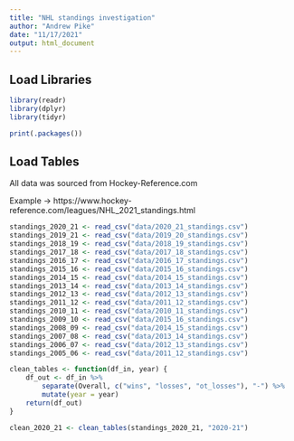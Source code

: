 ```yaml
---
title: "NHL standings investigation"
author: "Andrew Pike"
date: "11/17/2021"
output: html_document
---
```


## Load Libraries
```r

library(readr)
library(dplyr)
library(tidyr)

print(.packages())

```

## Load Tables

All data was sourced from Hockey-Reference.com

Example -> https://www.hockey-reference.com/leagues/NHL_2021_standings.html

```r
standings_2020_21 <- read_csv("data/2020_21_standings.csv")
standings_2019_21 <- read_csv("data/2019_20_standings.csv")
standings_2018_19 <- read_csv("data/2018_19_standings.csv")
standings_2017_18 <- read_csv("data/2017_18_standings.csv")
standings_2016_17 <- read_csv("data/2016_17_standings.csv")
standings_2015_16 <- read_csv("data/2015_16_standings.csv")
standings_2014_15 <- read_csv("data/2014_15_standings.csv")
standings_2013_14 <- read_csv("data/2013_14_standings.csv")
standings_2012_13 <- read_csv("data/2012_13_standings.csv")
standings_2011_12 <- read_csv("data/2011_12_standings.csv")
standings_2010_11 <- read_csv("data/2010_11_standings.csv")
standings_2009_10 <- read_csv("data/2015_16_standings.csv")
standings_2008_09 <- read_csv("data/2014_15_standings.csv")
standings_2007_08 <- read_csv("data/2013_14_standings.csv")
standings_2006_07 <- read_csv("data/2012_13_standings.csv")
standings_2005_06 <- read_csv("data/2011_12_standings.csv")

```



```r
clean_tables <- function(df_in, year) {
    df_out <- df_in %>%
        separate(Overall, c("wins", "losses", "ot_losses"), "-") %>%
        mutate(year = year)
    return(df_out)
}

clean_2020_21 <- clean_tables(standings_2020_21, "2020-21")


```